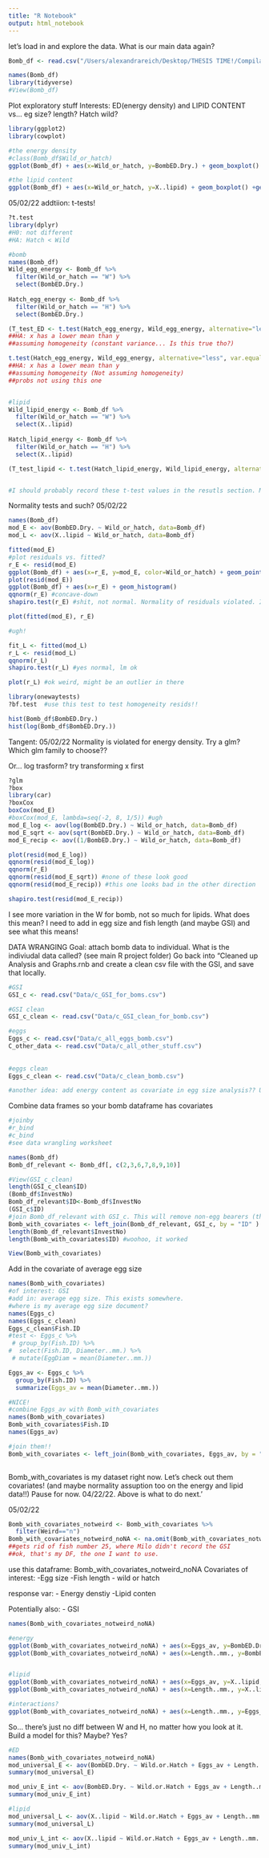```yaml
---
title: "R Notebook"
output: html_notebook
---
```


let's load in and explore the data. What is our main data again?
```r
Bomb_df <- read.csv("/Users/alexandrareich/Desktop/THESIS TIME!/Compilation of GITHUB project code/BOMB_TIME/Data/Hatchery egg condition data 1-11-22_modified.csv")

names(Bomb_df)
library(tidyverse)
#View(Bomb_df)
```

Plot exploratory stuff
Interests: ED(energy density) and LIPID CONTENT vs... eg size? length? Hatch wild?
```r
library(ggplot2)
library(cowplot)

#the energy density
#class(Bomb_df$Wild_or_hatch)
ggplot(Bomb_df) + aes(x=Wild_or_hatch, y=BombED.Dry.) + geom_boxplot() +geom_jitter()

#the lipid content
ggplot(Bomb_df) + aes(x=Wild_or_hatch, y=X..lipid) + geom_boxplot() +geom_jitter()

```

05/02/22 addtiion: t-tests!
```r
?t.test
library(dplyr)
#H0: not different
#HA: Hatch < Wild

#bomb
names(Bomb_df)
Wild_egg_energy <- Bomb_df %>% 
  filter(Wild_or_hatch == "W") %>%
  select(BombED.Dry.)
    
Hatch_egg_energy <- Bomb_df %>% 
  filter(Wild_or_hatch == "H") %>%
  select(BombED.Dry.)

(T_test_ED <- t.test(Hatch_egg_energy, Wild_egg_energy, alternative="less", var.equal = T) )
##HA: x has a lower mean than y
##assuming homogeneity (constant variance... Is this true tho?)

t.test(Hatch_egg_energy, Wild_egg_energy, alternative="less", var.equal = F) 
##HA: x has a lower mean than y
##assuming homogeneity (Not assuming homogeneity)
##probs not using this one


#lipid
Wild_lipid_energy <- Bomb_df %>% 
  filter(Wild_or_hatch == "W") %>%
  select(X..lipid)
    
Hatch_lipid_energy <- Bomb_df %>% 
  filter(Wild_or_hatch == "H") %>%
  select(X..lipid)

(T_test_lipid <- t.test(Hatch_lipid_energy, Wild_lipid_energy, alternative="less", var.equal = T))


#I should probably record these t-test values in the resutls section. My results section is a work in progress...
```

Normality tests and such? 05/02/22
```r
names(Bomb_df)
mod_E <- aov(BombED.Dry. ~ Wild_or_hatch, data=Bomb_df)
mod_L <- aov(X..lipid ~ Wild_or_hatch, data=Bomb_df)

fitted(mod_E)
#plot residuals vs. fitted?
r_E <- resid(mod_E)
ggplot(Bomb_df) + aes(x=r_E, y=mod_E, color=Wild_or_hatch) + geom_point()
plot(resid(mod_E))
ggplot(Bomb_df) + aes(x=r_E) + geom_histogram()
qqnorm(r_E) #concave-down
shapiro.test(r_E) #shit, not normal. Normality of residuals violated. Is normality of residuals an assumption?

plot(fitted(mod_E), r_E)

#ugh! 

fit_L <- fitted(mod_L)
r_L <- resid(mod_L)
qqnorm(r_L)
shapiro.test(r_L) #yes normal, lm ok

plot(r_L) #ok weird, might be an outlier in there

library(onewaytests)
?bf.test  #use this test to test homogeneity resids!!

hist(Bomb_df$BombED.Dry.)
hist(log(Bomb_df$BombED.Dry.))

```


Tangent: 05/02/22
Normality is violated for energy density. Try a glm?
Which glm family to choose??

Or... log trasform? try transforming x first
```r
?glm
?box
library(car)
?boxCox
boxCox(mod_E)
#boxCox(mod_E, lambda=seq(-2, 8, 1/5)) #ugh
mod_E_log <- aov(log(BombED.Dry.) ~ Wild_or_hatch, data=Bomb_df)
mod_E_sqrt <- aov(sqrt(BombED.Dry.) ~ Wild_or_hatch, data=Bomb_df)
mod_E_recip <- aov((1/BombED.Dry.) ~ Wild_or_hatch, data=Bomb_df)

plot(resid(mod_E_log))
qqnorm(resid(mod_E_log))
qqnorm(r_E)
qqnorm(resid(mod_E_sqrt)) #none of these look good
qqnorm(resid(mod_E_recip)) #this one looks bad in the other direction

shapiro.test(resid(mod_E_recip))

```


I see more variation in the W for bomb, not so much for lipids. What does this mean?
I need to add in egg size and fish length (and maybe GSI) and see what this means!

DATA WRANGING
Goal: attach bomb data to individual.
What is the indiviudal data called?
(see main R project folder)
Go back into "Cleaned up Analysis and Graphs.rnb and create a clean csv file with the GSI, and save that locally.
```r
#GSI
GSI_c <- read.csv("Data/c_GSI_for_boms.csv")

#GSI clean
GSI_c_clean <- read.csv("Data/c_GSI_clean_for_bomb.csv")

#eggs
Eggs_c <- read.csv("Data/c_all_eggs_bomb.csv")
C_other_data <- read.csv("Data/c_all_other_stuff.csv")
  
  
#eggs clean
Eggs_c_clean <- read.csv("Data/c_clean_bomb.csv")

#another idea: add energy content as covariate in egg size analysis?? Uhhh...later. It's bomb time
```

Combine data frames so your bomb dataframe has covariates
```r
#joinby
#r_bind
#c_bind
#see data wrangling worksheet

names(Bomb_df)
Bomb_df_relevant <- Bomb_df[, c(2,3,6,7,8,9,10)]

#View(GSI_c_clean)
length(GSI_c_clean$ID)
(Bomb_df$InvestNo)
Bomb_df_relevant$ID<-Bomb_df$InvestNo
(GSI_c$ID)
#join Bomb_df_relevant with GSI_c. This will remove non-egg bearers (there were sone? and then I can remove weird fishies after)
Bomb_with_covariates <- left_join(Bomb_df_relevant, GSI_c, by = "ID" )
length(Bomb_df_relevant$InvestNo)
length(Bomb_with_covariates$ID) #woohoo, it worked

View(Bomb_with_covariates)


```

Add in the covariate of average egg size
```r
names(Bomb_with_covariates)
#of interest: GSI
#add in: average egg size. This exists somewhere.
#where is my average egg size document?
names(Eggs_c)
names(Eggs_c_clean)
Eggs_c_clean$Fish.ID
#test <- Eggs_c %>%
 # group_by(Fish.ID) %>%
#  select(Fish.ID, Diameter..mm.) %>%
 # mutate(EggDiam = mean(Diameter..mm.))

Eggs_av <- Eggs_c %>%
  group_by(Fish.ID) %>%
  summarize(Eggs_av = mean(Diameter..mm.))

#NICE!
#combine Eggs_av with Bomb_with_covariates
names(Bomb_with_covariates)
Bomb_with_covariates$Fish.ID
names(Eggs_av)

#join them!!
Bomb_with_covariates <- left_join(Bomb_with_covariates, Eggs_av, by = "Fish.ID" )
  
```


Bomb_with_covariates is my dataset right now. Let's check out them covariates!
(and maybe normality assuption too on the energy and lipid data!!)
Pause for now. 04/22/22. Above is what to do next.'

05/02/22
```r
Bomb_with_covariates_notweird <- Bomb_with_covariates %>%
  filter(Weird=="n")
Bomb_with_covariates_notweird_noNA <- na.omit(Bomb_with_covariates_notweird)
##gets rid of fish number 25, where Milo didn't record the GSI
##ok, that's my DF, the one I want to use.
```

use this dataframe: Bomb_with_covariates_notweird_noNA
Covariates of interest: 
-Egg size
-Fish length
- wild or hatch

response var:
- Energy denstiy
-Lipid conten

Potentially also:
- GSI
```r
names(Bomb_with_covariates_notweird_noNA)

#energy
ggplot(Bomb_with_covariates_notweird_noNA) + aes(x=Eggs_av, y=BombED.Dry., color=Wild.or.Hatch) + geom_point()
ggplot(Bomb_with_covariates_notweird_noNA) + aes(x=Length..mm., y=BombED.Dry., color=Wild.or.Hatch) + geom_point()


#lipid
ggplot(Bomb_with_covariates_notweird_noNA) + aes(x=Eggs_av, y=X..lipid, color=Wild.or.Hatch) + geom_point()
ggplot(Bomb_with_covariates_notweird_noNA) + aes(x=Length..mm., y=X..lipid, color=Wild.or.Hatch) + geom_point()

#interactions?
ggplot(Bomb_with_covariates_notweird_noNA) + aes(x=Length..mm., y=Eggs_av, color=Wild.or.Hatch) + geom_point() #ummm
```

So... there's just no diff between W and H, no matter how you look at it. Build a model for this? Maybe? Yes?
```r
#ED
names(Bomb_with_covariates_notweird_noNA)
mod_universal_E <- aov(BombED.Dry. ~ Wild.or.Hatch + Eggs_av + Length..mm.,Bomb_with_covariates_notweird_noNA)
summary(mod_universal_E)

mod_univ_E_int <- aov(BombED.Dry. ~ Wild.or.Hatch + Eggs_av + Length..mm. + Eggs_av:Length..mm.,Bomb_with_covariates_notweird_noNA)
summary(mod_univ_E_int)

#lipid
mod_universal_L <- aov(X..lipid ~ Wild.or.Hatch + Eggs_av + Length..mm.,Bomb_with_covariates_notweird_noNA)
summary(mod_universal_L)

mod_univ_L_int <- aov(X..lipid ~ Wild.or.Hatch + Eggs_av + Length..mm. + Eggs_av:Length..mm.,Bomb_with_covariates_notweird_noNA)
summary(mod_univ_L_int)
```

```r

```

